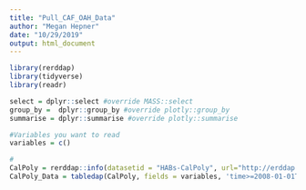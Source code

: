```yaml
---
title: "Pull_CAF_OAH_Data"
author: "Megan Hepner"
date: "10/29/2019"
output: html_document
---
```


```r
library(rerddap)
library(tidyverse)
library(readr)

select = dplyr::select #override MASS::select 
group_by =  dplyr::group_by #override plotly::group_by
summarise = dplyr::summarise #override plotly::summarise
```

```r

#Variables you want to read 
variables = c()

#
CalPoly = rerddap::info(datasetid = "HABs-CalPoly", url="http://erddap.sccoos.org/erddap/")
CalPoly_Data = tabledap(CalPoly, fields = variables, 'time>=2008-01-01T00:00:00Z', 'time<=2050-04-17T05:35:00Z', url = "http://erddap.sccoos.org/erddap/")

```